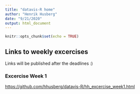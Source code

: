 ```yaml
---
title: "datavis-R home"
author: "Henrik Husberg"
date: "9/21/2020"
output: html_document
---
```


```r
knitr::opts_chunk$set(echo = TRUE)
```

## Links to weekly excercises

Links will be published after the deadlines :)

### Excercise Week 1

<a href>https://github.com/hhusberg/datavis-R/hh_excercise_week1.html</a>


